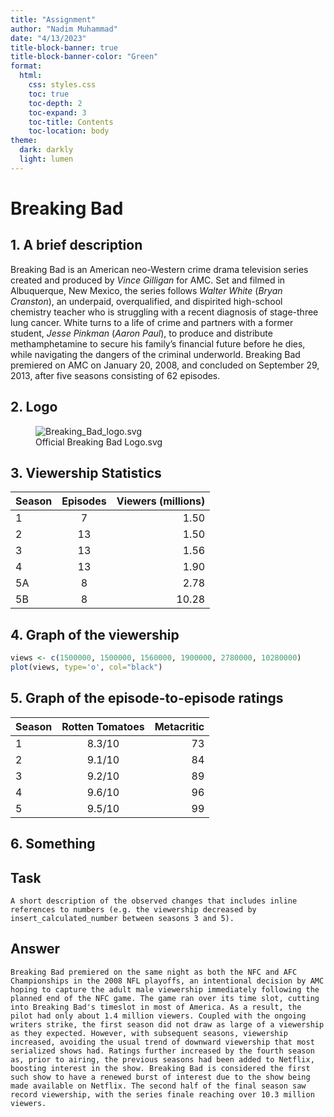 ```yaml
---
title: "Assignment"
author: "Nadim Muhammad"
date: "4/13/2023"
title-block-banner: true
title-block-banner-color: "Green"
format: 
  html:
    css: styles.css
    toc: true
    toc-depth: 2
    toc-expand: 3
    toc-title: Contents
    toc-location: body
theme:
  dark: darkly
  light: lumen
---
```


# Breaking Bad

## 1. A brief description

Breaking Bad is an American neo-Western crime drama television series created and produced by *Vince Gilligan* for AMC. Set and filmed in Albuquerque, New Mexico, the series follows *Walter White* (*Bryan Cranston*), an underpaid, overqualified, and dispirited high-school chemistry teacher who is struggling with a recent diagnosis of stage-three lung cancer. White turns to a life of crime and partners with a former student, *Jesse Pinkman* (*Aaron Paul*), to produce and distribute methamphetamine to secure his family's financial future before he dies, while navigating the dangers of the criminal underworld. Breaking Bad premiered on AMC on January 20, 2008, and concluded on September 29, 2013, after five seasons consisting of 62 episodes.

## 2. Logo

![Official Breaking Bad Logo.svg](https://upload.wikimedia.org/wikipedia/commons/7/77/Breaking_Bad_logo.svg){alt="Breaking_Bad_logo.svg"}

## 3. Viewership Statistics

| Season | Episodes | Viewers (millions) |
|:-------|:--------:|-------------------:|
| 1      |    7     |               1.50 |
| 2      |    13    |               1.50 |
| 3      |    13    |               1.56 |
| 4      |    13    |               1.90 |
| 5A     |    8     |               2.78 |
| 5B     |    8     |              10.28 |

## 4. Graph of the viewership

```r
views <- c(1500000, 1500000, 1560000, 1900000, 2780000, 10280000)
plot(views, type='o', col="black")
```

## 5. Graph of the episode-to-episode ratings

| Season | Rotten Tomatoes | Metacritic |
|:-------|:---------------:|-----------:|
| 1      |     8.3/10      |         73 |
| 2      |     9.1/10      |         84 |
| 3      |     9.2/10      |         89 |
| 4      |     9.6/10      |         96 |
| 5      |     9.5/10      |         99 |

## 6. Something

::: {.panel-tabset}

## Task
`A short description of the observed changes that includes inline references to numbers (e.g. the viewership decreased by insert_calculated_number between seasons 3 and 5).`

## Answer
`Breaking Bad premiered on the same night as both the NFC and AFC Championships in the 2008 NFL playoffs, an intentional decision by AMC hoping to capture the adult male viewership immediately following the planned end of the NFC game. The game ran over its time slot, cutting into Breaking Bad's timeslot in most of America. As a result, the pilot had only about 1.4 million viewers. Coupled with the ongoing writers strike, the first season did not draw as large of a viewership as they expected. However, with subsequent seasons, viewership increased, avoiding the usual trend of downward viewership that most serialized shows had. Ratings further increased by the fourth season as, prior to airing, the previous seasons had been added to Netflix, boosting interest in the show. Breaking Bad is considered the first such show to have a renewed burst of interest due to the show being made available on Netflix. The second half of the final season saw record viewership, with the series finale reaching over 10.3 million viewers.`
:::

